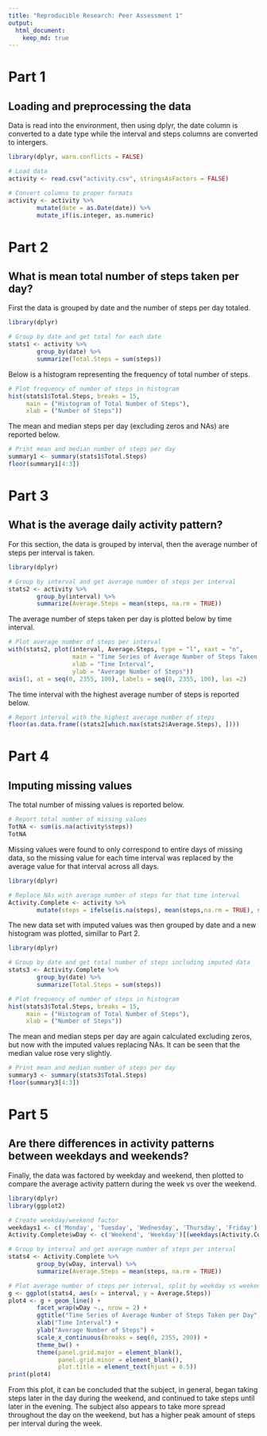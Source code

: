 ```yaml
---
title: "Reproducible Research: Peer Assessment 1"
output: 
  html_document: 
    keep_md: true
---
```


# Part 1
## Loading and preprocessing the data
Data is read into the environment, then using dplyr, the date column is 
converted to a date type while the interval and steps columns are 
converted to intergers.
```r
library(dplyr, warn.conflicts = FALSE)

# Load data
activity <- read.csv("activity.csv", stringsAsFactors = FALSE)

# Convert columns to proper formats
activity <- activity %>%
        mutate(date = as.Date(date)) %>%
        mutate_if(is.integer, as.numeric)
```

# Part 2
## What is mean total number of steps taken per day?
First the data is grouped by date and the number of steps per day totaled.
```r
library(dplyr)

# Group by date and get total for each date
stats1 <- activity %>%
        group_by(date) %>%
        summarize(Total.Steps = sum(steps))
```

Below is a histogram representing the frequency of total number of steps.
```r
# Plot frequency of number of steps in histogram                  
hist(stats1$Total.Steps, breaks = 15,
     main = ("Histogram of Total Number of Steps"), 
     xlab = ("Number of Steps"))
```

The mean and median steps per day (excluding zeros and NAs) are reported below.
```r
# Print mean and median number of steps per day
summary1 <- summary(stats1$Total.Steps)
floor(summary1[4:3])
```

# Part 3
## What is the average daily activity pattern?
For this section, the data is grouped by interval, then the average number of 
steps per interval is taken.
```r
library(dplyr)

# Group by interval and get average number of steps per interval
stats2 <- activity %>%
        group_by(interval) %>%
        summarize(Average.Steps = mean(steps, na.rm = TRUE))
```

The average number of steps taken per day is plotted below by time interval.
```r
# Plot average number of steps per interval
with(stats2, plot(interval, Average.Steps, type = "l", xaxt = "n",
                  main = "Time Series of Average Number of Steps Taken per Day",
                  xlab = "Time Interval",
                  ylab = "Average Number of Steps"))
axis(1, at = seq(0, 2355, 100), labels = seq(0, 2355, 100), las =2)
```

The time interval with the highest average number of steps is reported below.
```r
# Report interval with the highest average number of steps
floor(as.data.frame((stats2[which.max(stats2$Average.Steps), ])))
```

# Part 4
## Imputing missing values
The total number of missing values is reported below.
```r
# Report total number of missing values
TotNA <- sum(is.na(activity$steps))
TotNA
```

Missing values were found to only correspond to entire days of missing data, so
the missing value for each time interval was replaced by the average value for 
that interval across all days.
```r
library(dplyr)

# Replace NAs with average number of steps for that time interval
Activity.Complete <- activity %>% 
        mutate(steps = ifelse(is.na(steps), mean(steps,na.rm = TRUE), steps))
```

The new data set with imputed values was then grouped by date and a new histogram
was plotted, simillar to Part 2.
```r
library(dplyr)

# Group by date and get total number of steps including imputed data
stats3 <- Activity.Complete %>%
        group_by(date) %>%
        summarize(Total.Steps = sum(steps))

# Plot frequency of number of steps in histogram  
hist(stats3$Total.Steps, breaks = 15,
     main = ("Histogram of Total Number of Steps"), 
     xlab = ("Number of Steps"))
```

The mean and median steps per day are again calculated excluding zeros, but now
with the imputed values replacing NAs.  It can be seen that the median value rose
very slightly.
```r
# Print mean and median number of steps per day
summary3 <- summary(stats3$Total.Steps)
floor(summary3[4:3])
```

# Part 5
## Are there differences in activity patterns between weekdays and weekends?
Finally, the data was factored by weekday and weekend, then plotted to compare
the average activity pattern during the week vs over the weekend.
```r
library(dplyr)
library(ggplot2)

# Create weekday/weekend factor
weekdays1 <- c('Monday', 'Tuesday', 'Wednesday', 'Thursday', 'Friday')
Activity.Complete$wDay <- c('Weekend', 'Weekday')[(weekdays(Activity.Complete$date) %in% weekdays1)+1L]

# Group by interval and get average number of steps per interval
stats4 <- Activity.Complete %>%
        group_by(wDay, interval) %>%
        summarize(Average.Steps = mean(steps, na.rm = TRUE))

# Plot average number of steps per interval, split by weekday vs weekend
g <- ggplot(stats4, aes(x = interval, y = Average.Steps))
plot4 <- g + geom_line() +
        facet_wrap(wDay ~., nrow = 2) +
        ggtitle("Time Series of Average Number of Steps Taken per Day") +
        xlab("Time Interval") +
        ylab("Average Number of Steps") +
        scale_x_continuous(breaks = seq(0, 2355, 200)) +
        theme_bw() +
        theme(panel.grid.major = element_blank(),
              panel.grid.minor = element_blank(),
              plot.title = element_text(hjust = 0.5)) 
print(plot4)
```

From this plot, it can be concluded that the subject, in general, began taking 
steps later in the day during the weekend, and continued to take steps until 
later in the evening. The subject also appears to take more spread throughout the
day on the weekend, but has a higher peak amount of steps per interval during the
week.

